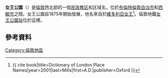{{noteTA
|G1=UK Places
}}
{{infobox UK place
|country                   = 英格蘭
|region                    = 倫敦
|official_name             = 女王公園
|civil_parish              = 女王公園
|london_borough            = 布倫特
|london_borough1           = 西敏市
|constituency_westminster  = [[漢普斯德和基爾伯恩_(英國國會選區)|漢普斯德和基爾伯恩]]
|constituency_westminster1 = [[北西敏_(英國國會選區)|北西敏]] 
|post_town                 = LONDON
|postcode_area             = NW
|postcode_district         = NW6, NW10
|postcode_area1            = W
|postcode_district1        = W10
|dial_code                 = 020
|os_grid_reference         = TQ246832
|latitude                  = 51.5338
|longitude                 = -0.2026
|population                = 
|population_ref            = 
|charingX_distance_mi      = 4
|charingX_direction        = SE
|static_image_name         = Queen's Park Library, Harrow Road - geograph.org.uk - 306377.jpg
|static_image_caption      =女王公園圖書館
}}
'''女王公園'''（{{lang-en|Queen's Park}}）是[[倫敦|倫敦]]西北部的一個[[民政教区|民政教区]]和区域名，位於[[布倫特倫敦自治市|布倫特倫敦自治市]]和[[西敏市|西敏市]]之間。女王公園自1875年開始發展，地名來自於[[維多利亞女王|維多利亞女王]]<ref name="Mills">{{ cite book|title=Dictionary of London Place Names|year=2001|last=Mills|first=A.D.|publisher=Oxford }}</ref>。倫敦地鐵[[女王公園站|女王公園站]]位於這裡。

==參考資料==
{{reflist}}

[[Category:倫敦地區|Category:倫敦地區]]